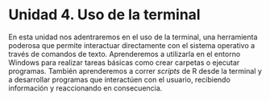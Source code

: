 ```{=latex}
\thispagestyle{primerapagina}
```

# Unidad 4. Uso de la terminal

::: {.presentacion-capitulo data-latex=""}
En esta unidad nos adentraremos en el uso de la terminal, una herramienta poderosa que permite interactuar directamente con el sistema operativo a través de comandos de texto. Aprenderemos a utilizarla en el entorno Windows para realizar tareas básicas como crear carpetas o ejecutar programas. También aprenderemos a correr *scripts* de R desde la terminal y a desarrollar programas que interactúen con el usuario, recibiendo información y reaccionando en consecuencia. 
:::
